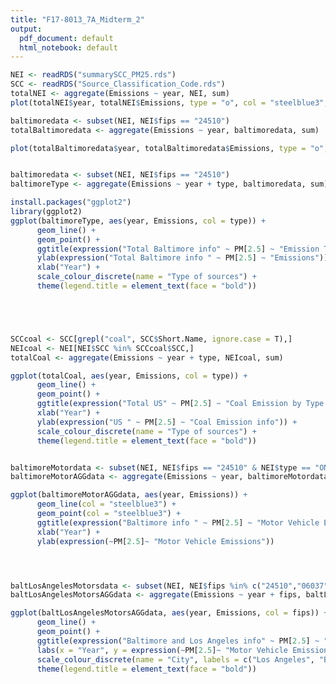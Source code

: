 ---
title: "F17-8013_7A_Midterm_2"
output:
  pdf_document: default
  html_notebook: default
---




```{r}
NEI <- readRDS("summarySCC_PM25.rds")
SCC <- readRDS("Source_Classification_Code.rds")
totalNEI <- aggregate(Emissions ~ year, NEI, sum)
plot(totalNEI$year, totalNEI$Emissions, type = "o", col = "steelblue3", main = expression("Total US "~ PM[2.5]~ "Emissions by Year"), ylab = expression("Total US "~   PM[2.5] ~ "Emissions"), xlab = "Year")

baltimoredata <- subset(NEI, NEI$fips == "24510")
totalBaltimoredata <- aggregate(Emissions ~ year, baltimoredata, sum)

plot(totalBaltimoredata$year, totalBaltimoredata$Emissions, type = "o", main = expression("Total Baltimore" ~ PM[2.5] ~ "Emissions by Year"), xlab = "Year", ylab = expression("Total Baltimore "~ PM[2.5] ~ "Emissions"), col = "steelblue3")


baltimoredata <- subset(NEI, NEI$fips == "24510")
baltimoreType <- aggregate(Emissions ~ year + type, baltimoredata, sum)

install.packages("ggplot2")
library(ggplot2)
ggplot(baltimoreType, aes(year, Emissions, col = type)) +
      geom_line() +
      geom_point() +
      ggtitle(expression("Total Baltimore info" ~ PM[2.5] ~ "Emission Type and Year")) +
      ylab(expression("Total Baltimore info " ~ PM[2.5] ~ "Emissions")) +
      xlab("Year") +
      scale_colour_discrete(name = "Type of sources") +
      theme(legend.title = element_text(face = "bold"))





SCCcoal <- SCC[grepl("coal", SCC$Short.Name, ignore.case = T),]
NEIcoal <- NEI[NEI$SCC %in% SCCcoal$SCC,]
totalCoal <- aggregate(Emissions ~ year + type, NEIcoal, sum)

ggplot(totalCoal, aes(year, Emissions, col = type)) +
      geom_line() +
      geom_point() +
      ggtitle(expression("Total US" ~ PM[2.5] ~ "Coal Emission by Type and Year")) +
      xlab("Year") +
      ylab(expression("US " ~ PM[2.5] ~ "Coal Emission info")) +
      scale_colour_discrete(name = "Type of sources") +
      theme(legend.title = element_text(face = "bold"))


baltimoreMotordata <- subset(NEI, NEI$fips == "24510" & NEI$type == "ON-ROAD")
baltimoreMotorAGGdata <- aggregate(Emissions ~ year, baltimoreMotordata, sum)

ggplot(baltimoreMotorAGGdata, aes(year, Emissions)) +
      geom_line(col = "steelblue3") +
      geom_point(col = "steelblue3") +
      ggtitle(expression("Baltimore info " ~ PM[2.5] ~ "Motor Vehicle Emissions by Year info")) +
      xlab("Year") +
      ylab(expression(~PM[2.5]~ "Motor Vehicle Emissions"))




baltLosAngelesMotorsdata <- subset(NEI, NEI$fips %in% c("24510","06037") & NEI$type == "ON-ROAD")
baltLosAngelesMotorsAGGdata <- aggregate(Emissions ~ year + fips, baltLosAngelesMotorsdata, sum)

ggplot(baltLosAngelesMotorsAGGdata, aes(year, Emissions, col = fips)) +
      geom_line() +
      geom_point() +
      ggtitle(expression("Baltimore and Los Angeles info" ~ PM[2.5] ~ "Motor Vehicle Emissions by Year info")) +
      labs(x = "Year", y = expression(~PM[2.5]~ "Motor Vehicle Emissions info") ) +
      scale_colour_discrete(name = "City", labels = c("Los Angeles", "Baltimore")) +
      theme(legend.title = element_text(face = "bold"))
```

